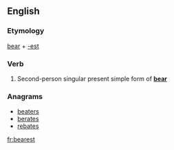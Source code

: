 ==English==

===Etymology===
[[bear]] + [[-est]]

===Verb===
{{head|en|verb form}}

# {{context|archaic|lang=en}} Second-person singular present simple form of '''[[bear]]'''

===Anagrams===
* [[beaters#English|beaters]]
* [[berates#English|berates]]
* [[rebates#English|rebates]]

[[fr:bearest]]